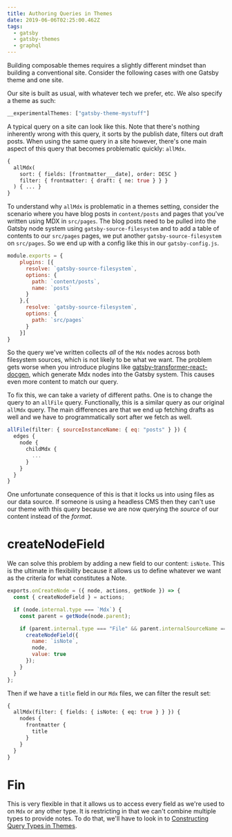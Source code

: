 ```yaml
---
title: Authoring Queries in Themes
date: 2019-06-06T02:25:00.462Z
tags:
  - gatsby
  - gatsby-themes
  - graphql
---
```

Building composable themes requires a slightly different mindset than building a conventional site. Consider the following cases with one Gatsby theme and one site.

Our site is built as usual, with whatever tech we prefer, etc. We also specify a theme as such:

```js
__experimentalThemes: ["gatsby-theme-mystuff"]
```

A typical query on a site can look like this. Note that there's nothing inherently wrong with this query, it sorts by the publish date, filters out draft posts. When using the same query in a site however, there's one main aspect of this query that becomes problematic quickly: `allMdx`.

```graphql
{
  allMdx(
    sort: { fields: [frontmatter___date], order: DESC }
    filter: { frontmatter: { draft: { ne: true } } }
  ) { ... }
}
```

To understand why `allMdx` is problematic in a themes setting, consider the scenario where you have blog posts in `content/posts` and pages that you've written using MDX in `src/pages`. The blog posts need to be pulled into the Gatsby node system using `gatsby-source-filesystem` and to add a table of contents to our `src/pages` pages, we put another `gatsby-source-filesystem` on `src/pages`. So we end up with a config like this in our `gatsby-config.js`.

```js
module.exports = {
	plugins: [{
      resolve: `gatsby-source-filesystem`,
      options: {
        path: `content/posts`,
        name: `posts`
      }
    },{
      resolve: `gatsby-source-filesystem`,
      options: {
        path: `src/pages`
      }
    }]
}
```

So the query we've written collects *all* of the `Mdx` nodes across both filesystem sources, which is not likely to be what we want. The problem gets worse when you introduce plugins like [gatsby-transformer-react-docgen](https://github.com/gatsbyjs/gatsby/tree/cfc5126ba604ceaaf561d51007d6b67d115106b3/packages/gatsby-transformer-react-docgen), which generate Mdx nodes into the Gatsby system. This causes even more content to match our query.

To fix this, we can take a variety of different paths. One is to change the query to an `allFile` query. Functionally, this is a similar query as our original `allMdx` query. The main differences are that we end up fetching drafts as well and we have to programmatically sort after we fetch as well.

```js
allFile(filter: { sourceInstanceName: { eq: "posts" } }) {
  edges {
    node {
      childMdx {
        ...
      }
    }
  }
}
```

One unfortunate consequence of this is that it locks us into using files as our data source. If someone is using a headless CMS then they can't use our theme with this query because we are now querying the *source* of our content instead of the *format*.

# createNodeField

We can solve this problem by adding a new field to our content: `isNote`. This is the ultimate in flexibility because it allows us to define whatever we want as the criteria for what constitutes a Note.

```js
exports.onCreateNode = ({ node, actions, getNode }) => {
  const { createNodeField } = actions;

  if (node.internal.type === `Mdx`) {
    const parent = getNode(node.parent);

    if (parent.internal.type === "File" && parent.internalSourceName === "posts") {
	  createNodeField({
	    name: `isNote`,
	    node,
	    value: true
	  });
    }
  }
};
```

Then if we have a `title` field in our `Mdx` files, we can filter the result set:

```graphql
{
  allMdx(filter: { fields: { isNote: { eq: true } } }) {
    nodes {
      frontmatter {
        title
      }
    }
  }
}
```

# Fin

This is very flexible in that it allows us to access every field as we're used to on `Mdx` or any other type. It is restricting in that we can't combine multiple types to provide notes. To do that, we'll have to look in to [Constructing Query Types in Themes](/posts/constructing-query-types-in-themes).


